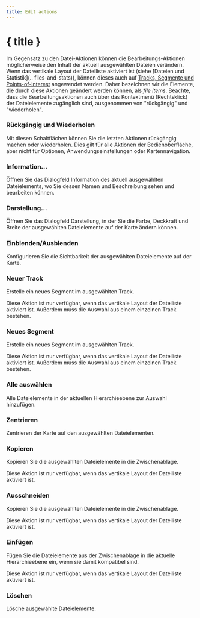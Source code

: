 ```yaml
---
title: Edit actions
---
```


<script lang="ts">
</script>

# { title }

Im Gegensatz zu den Datei-Aktionen können die Bearbeitungs-Aktionen möglicherweise den Inhalt der aktuell ausgewählten Dateien verändern.
Wenn das vertikale Layout der Dateiliste aktiviert ist (siehe [Dateien und Statistik](.. files-and-stats)), können dieses auch auf [Tracks, Segmente und Points-of-Interest](../gpx) angewendet werden.
Daher bezeichnen wir die Elemente, die durch diese Aktionen geändert werden können, als _file items_.
Beachte, dass die Bearbeitungsaktionen auch über das Kontextmenü (Rechtsklick) der Dateielemente zugänglich sind, ausgenommen von "rückgängig" und "wiederholen".

### <Undo2 size="16" class="inline-block" style="margin-bottom: 2px" /><Redo2 size="16" class="inline-block" style="margin-bottom: 2px" /> Rückgängig und Wiederholen

Mit diesen Schaltflächen können Sie die letzten Aktionen rückgängig machen oder wiederholen.
Dies gilt für alle Aktionen der Bedienoberfläche, aber nicht für Optionen, Anwendungseinstellungen oder Kartennavigation.

### <Info size="16" class="inline-block" style="margin-bottom: 2px" /> Information...

Öffnen Sie das Dialogfeld Information des aktuell ausgewählten Dateielements, wo Sie dessen Namen und Beschreibung sehen und bearbeiten können.

### <PaintBucket size="16" class="inline-block" style="margin-bottom: 2px" /> Darstellung...

Öffnen Sie das Dialogfeld Darstellung, in der Sie die Farbe, Deckkraft und Breite der ausgewählten Dateielemente auf der Karte ändern können.

### <EyeOff size="16" class="inline-block" style="margin-bottom: 2px" /> Einblenden/Ausblenden

Konfigurieren Sie die Sichtbarkeit der ausgewählten Dateielemente auf der Karte.

### <Plus size="16" class="inline-block" style="margin-bottom: 2px" /> Neuer Track

Erstelle ein neues Segment im ausgewählten Track.

<DocsNote>

Diese Aktion ist nur verfügbar, wenn das vertikale Layout der Dateiliste aktiviert ist.
Außerdem muss die Auswahl aus einem einzelnen Track bestehen.

</DocsNote>

### <Plus size="16" class="inline-block" style="margin-bottom: 2px" /> Neues Segment

Erstelle ein neues Segment im ausgewählten Track.

<DocsNote>

Diese Aktion ist nur verfügbar, wenn das vertikale Layout der Dateiliste aktiviert ist.
Außerdem muss die Auswahl aus einem einzelnen Track bestehen.

</DocsNote>

### <FileStack size="16" class="inline-block" style="margin-bottom: 2px" /> Alle auswählen

Alle Dateielemente in der aktuellen Hierarchieebene zur Auswahl hinzufügen.

### <Maximize size="16" class="inline-block" style="margin-bottom: 2px" /> Zentrieren

Zentrieren der Karte auf den ausgewählten Dateielementen.

### <ClipboardCopy size="16" class="inline-block" style="margin-bottom: 2px" /> Kopieren

Kopieren Sie die ausgewählten Dateielemente in die Zwischenablage.

<DocsNote>

Diese Aktion ist nur verfügbar, wenn das vertikale Layout der Dateiliste aktiviert ist.

</DocsNote>

### <Scissors size="16" class="inline-block" style="margin-bottom: 2px" /> Ausschneiden

Kopieren Sie die ausgewählten Dateielemente in die Zwischenablage.

<DocsNote>

Diese Aktion ist nur verfügbar, wenn das vertikale Layout der Dateiliste aktiviert ist.

</DocsNote>

### <ClipboardPaste size="16" class="inline-block" style="margin-bottom: 2px" /> Einfügen

Fügen Sie die Dateielemente aus der Zwischenablage in die aktuelle Hierarchieebene ein, wenn sie damit kompatibel sind.

<DocsNote>

Diese Aktion ist nur verfügbar, wenn das vertikale Layout der Dateiliste aktiviert ist.

</DocsNote>

### <Trash2 size="16" class="inline-block" style="margin-bottom: 2px" /> Löschen

Lösche ausgewählte Dateielemente.
